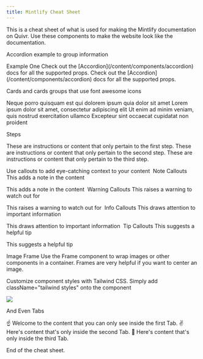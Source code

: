 ---
title: Mintlify Cheat Sheet
--- 

This is a cheat sheet of what is used for making the Mintlify documentation on Quivr.
Use these components to make the website look like the documentation.

Accordion example to group information

<AccordionGroup>
  <Accordion title="FAQ without Icon">
    Example One

  </Accordion>

  <Accordion title="FAQ with Icon" icon="alien-8bit">
    Check out the [Accordion](/content/components/accordion) docs for all the supported props.
  </Accordion>

  <Accordion title="FAQ without Icon">
    Check out the [Accordion](/content/components/accordion) docs for all the supported props.
  </Accordion>
</AccordionGroup>


Cards and cards groups that use font awesome icons

<CardGroup cols={2}>
  <Card title="First Card" icon="square-1">
    Neque porro quisquam est qui dolorem ipsum quia dolor sit amet
  </Card>
  <Card title="Second Card" icon="square-2">
    Lorem ipsum dolor sit amet, consectetur adipiscing elit
  </Card>
  <Card title="Third Card" icon="square-3">
    Ut enim ad minim veniam, quis nostrud exercitation ullamco
  </Card>
  <Card title="Fourth Card" icon="square-4">
    Excepteur sint occaecat cupidatat non proident
  </Card>
</CardGroup>


Steps


<Steps>
  <Step title="First Step">
    These are instructions or content that only pertain to the first step.
  </Step>
  <Step title="Second Step">
    These are instructions or content that only pertain to the second step.
  </Step>
  <Step title="Third Step">
    These are instructions or content that only pertain to the third step.
  </Step>
</Steps>

Use callouts to add eye-catching context to your content
​
Note Callouts
This adds a note in the content

<Note>This adds a note in the content</Note>
​
Warning Callouts
This raises a warning to watch out for

<Warning>This raises a warning to watch out for</Warning>
​
Info Callouts
This draws attention to important information

<Info>This draws attention to important information</Info>
​
Tip Callouts
This suggests a helpful tip

<Tip>This suggests a helpful tip</Tip>

Image Frame
Use the Frame component to wrap images or other components in a container.
Frames are very helpful if you want to center an image.


Customize component styles with Tailwind CSS. Simply add className="tailwind styles" onto the component

<Frame>
  <img src="/path/image.jpg" />
</Frame>


And Even Tabs

<Tabs>
  <Tab title="First Tab">
    ☝️ Welcome to the content that you can only see inside the first Tab.
  </Tab>
  <Tab title="Second Tab">
    ✌️ Here's content that's only inside the second Tab.
  </Tab>
  <Tab title="Third Tab">
    💪 Here's content that's only inside the third Tab.
  </Tab>
</Tabs>

End of the cheat sheet.